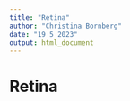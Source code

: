 ```yaml
---
title: "Retina"
author: "Christina Bornberg"
date: "19 5 2023"
output: html_document
---
```


# Retina